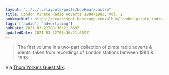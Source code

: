 ```yaml
---
layout: "../../../layouts/posts/bookmark.astro"
title: London Pirate Radio Adverts 1984​-​1993, Vol. 1
bookmarkUrl: https://deathisnot.bandcamp.com/album/london-pirate-radio-adverts-1984-1993-vol-1
tags: ["audio", "advertising"]
pubDate: 2021-03-22T08:36:21.669Z
updatedDate: 2021-03-22T08:36:21.669Z
---
```


> The first volume in a two-part collection of pirate radio adverts & idents, taken from recordings of London stations between 1984 & 1993.

Via [Thom Yorke's Guest Mix](https://www.bbc.co.uk/programmes/m000rwsq).
